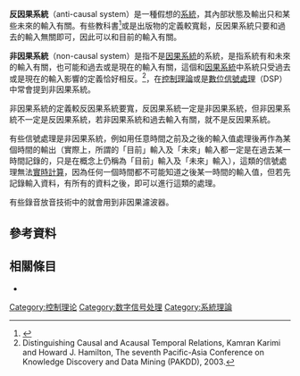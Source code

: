 '''反因果系統'''（anti-causal system）是一種假想的[[系統|系統]]，其內部狀態及輸出只和某些未來的輸入有關。有些教科書<ref>{{cite book |last1=Oppenheim |first1=Alan |author-link1=Alan V. Oppenheim |last2=Willsky |first2=Alan |last3=Nawab |first3=S. Hamid |year=1998 |chapter=Chapter 9: The Laplace Transform |title=Signals & Systems |edition=2 |publisher=Prentice-Hall |page=695 |isbn=0-13-814757-4}}</ref>或是出版物的定義較寬鬆，反因果系統只要和過去的輸入無關即可，因此可以和目前的輸入有關。

'''非因果系統'''（non-causal system）是指不是[[因果系統|因果系統]]的系統，是指系統有和未來的輸入有關，也可能和過去或是現在的輸入有關，這個和[[因果系統|因果系統]]中系統只受過去或是現在的輸入影響的定義恰好相反。<ref>Distinguishing Causal and Acausal Temporal Relations, Kamran Karimi and Howard J. Hamilton,  
The seventh Pacific-Asia Conference on Knowledge Discovery and Data Mining (PAKDD), 2003.</ref>，在[[控制理論|控制理論]]或是[[數位信號處理|數位信號處理]]（DSP）中常會提到非因果系統。

非因果系統的定義較反因果系統要寬，反因果系統一定是非因果系統，但非因果系統不一定是反因果系統，若非因果系統和過去輸入有關，就不是反因果系統。

有些信號處理是非因果系統，例如用任意時間之前及之後的輸入值處理後再作為某個時間的輸出（實際上，所謂的「目前」輸入及「未來」輸入都一定是在過去某一時間記錄的，只是在概念上仍稱為「目前」輸入及「未來」輸入），這類的信號處理無法[[實時計算|實時計算]]，因為任何一個時間都不可能知道之後某一時間的輸入值，但若先記錄輸入資料，有所有的資料之後，即可以進行這類的處理。

有些錄音放音技術中的{{le|數位空間校正|Digital room correction}}就會用到非因果濾波器。

== 參考資料 ==
{{Reflist}}

==相關條目==
*{{le|因果濾波器|Causal filter}}

{{DEFAULTSORT:Anticausal System}}
[[Category:控制理论|Category:控制理论]]
[[Category:数字信号处理|Category:数字信号处理]]
[[Category:系統理論|Category:系統理論]]